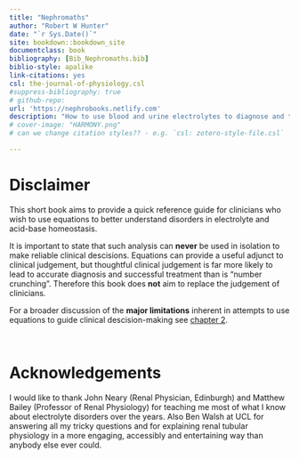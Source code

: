 ```yaml
--- 
title: "Nephromaths"
author: "Robert W Hunter"
date: "`r Sys.Date()`"
site: bookdown::bookdown_site
documentclass: book
bibliography: [Bib_Nephromaths.bib]
biblio-style: apalike
link-citations: yes
csl: the-journal-of-physiology.csl
#suppress-bibliography: true
# github-repo: 
url: 'https://nephrobooks.netlify.com'
description: "How to use blood and urine electrolytes to diagnose and treat electrolyte and acid-base disorders."
# cover-image: "HARMONY.png"
# can we change citation styles?? - e.g. `csl: zotero-style-file.csl` 

---
```


# Disclaimer {- #disc}
This short book aims to provide a quick reference guide for clinicians who wish to use equations to better understand disorders in electrolyte and acid-base homeostasis.  

It is important to state that such analysis can **never** be used in isolation to make reliable clinical descisions.  Equations can provide a useful adjunct to clinical judgement, but thoughtful clinical judgement is far more likely to lead to accurate diagnosis and successful treatment than is "number crunching". Therefore this book does **not** aim to replace the judgement of clinicians. 

For a broader discussion of the **major limitations** inherent in attempts to use equations to guide clinical descision-making see [chapter 2](#validity).  

<br>

# Acknowledgements {-}
I would like to thank John Neary (Renal Physician, Edinburgh) and Matthew Bailey (Professor of Renal Physiology) for teaching me most of what I know about electrolyte disorders over the years.  Also Ben Walsh at UCL for answering all my tricky questions and for explaining renal tubular physiology in a more engaging, accessibly and entertaining way than anybody else ever could.  
